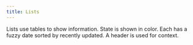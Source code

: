 ```yaml
---
title: Lists
---
```



Lists use tables to show information. State is shown in color. Each has a fuzzy date sorted by recently updated. A header is used for context.

<img src={List} alt="" />
